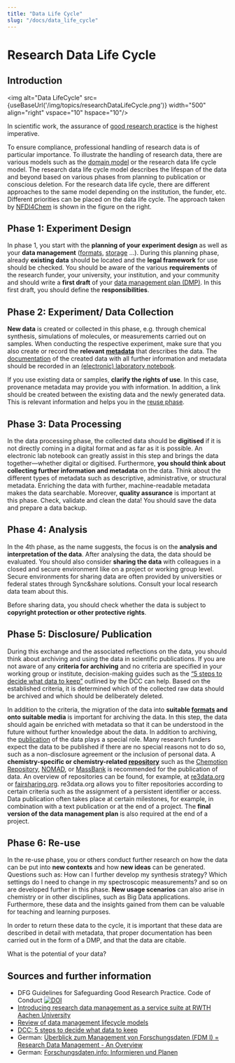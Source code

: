 ```yaml
---
title: "Data Life Cycle"
slug: "/docs/data_life_cycle"
---
```



# Research Data Life Cycle

## Introduction

<img alt="Data LifeCycle" src={useBaseUrl('/img/topics/researchDataLifeCycle.png')} width="500" align="right" vspace="10" hspace="10"/>

In scientific work, the assurance of [good research practice](https://doi.org/10.5281/zenodo.3923602) is the highest imperative.

To ensure compliance, professional handling of research data is of particular importance. To illustrate the handling of research data, there are various models such as the [domain model](https://subs.emis.de/LNI/Proceedings/Proceedings257/55.pdf) or the research data life cycle model. The research data life cycle model describes the lifespan of the data and beyond based on various phases from planning to publication or conscious deletion. For the research data life cycle, there are different approaches to the same model depending on the institution, the funder, etc. Different priorities can be placed on the data life cycle. The approach taken by [NFDI4Chem](http://nfdi4chem.de/) is shown in the figure on the right.
<!-- One possible approach is shown in figure 1. -->


## Phase 1: Experiment Design

In phase 1, you start with the **planning of your experiment design** as well as your **data management** ([formats](40_format_standards.mdx), [storage](../30_data/50_data_storage.mdx) …). During this planning phase, already **existing data** should be located and the **legal framework** for use should be checked.
You should be aware of the various **requirements** of the research funder, your university, your institution, and your community and should write a **first draft** of your [data management plan (DMP)](../30_data/10_dmp.mdx). In this first draft, you should define the **responsibilities**.

## Phase 2: Experiment/ Data Collection

**New data** is created or collected in this phase, e.g. through chemical synthesis, simulations of molecules, or measurements carried out on samples. When conducting the respective experiment, make sure that you also create or record the **relevant [metadata](30_metadata.mdx)** that describes the data. The [documentation](../30_data/40_data_documentation.mdx) of the created data with all further information and metadata should be recorded in an [(electronic) laboratory notebook](10_eln.mdx).

If you use existing data or samples, **clarify the rights of use**. In this case, provenance metadata may provide you with information. In addition, a link should be created between the existing data and the newly generated data. This is relevant information and helps you in the [reuse phase](#phase-6-re-use).

## Phase 3: Data Processing

In the data processing phase, the collected data should be **digitised** if it is not directly coming in a digital format and as far as it is possible. An electronic lab notebook can greatly assist in this step and brings the data together—whether digital or digitised. Furthermore, **you should think about collecting further information and metadata** on the data. Think about the different types of metadata such as descriptive, administrative, or structural metadata. Enriching the data with further, machine-readable metadata makes the data searchable.
Moreover, **quality assurance** is important at this phase. Check, validate and clean the data! You should save the data and prepare a data backup.

## Phase 4: Analysis

In the 4th phase, as the name suggests, the focus is on the **analysis and interpretation of the data**. After analysing the data, the data should be evaluated. You should also consider **sharing the data** with colleagues in a closed and secure environment like on a project or working group level. Secure environments for sharing data are often provided by universities or federal states through Sync&share solutions. Consult your local research data team about this. 

Before sharing data, you should check whether the data is subject to **copyright protection or other protective rights**. 


## Phase 5: Disclosure/ Publication

During this exchange and the associated reflections on the data, you should think about archiving and using the data in scientific publications. If you are not aware of any **criteria for archiving** and no criteria are specified in your working group or institute, decision-making guides such as the [“5 steps to decide what data to keep”](https://www.dcc.ac.uk/guidance/how-guides/five-steps-decide-what-data-keep)  outlined by the DCC can help. Based on the established criteria, it is determined which of the collected raw data should be archived and which should be deliberately deleted.

In addition to the criteria, the migration of the data into **suitable [formats](40_format_standards.mdx) and onto suitable media** is important for archiving the data. In this step, the data should again be enriched with metadata so that it can be understood in the future without further knowledge about the data.
In addition to archiving, the [publication](../30_data/60_data_publication.mdx) of the data plays a special role. Many research funders expect the data to be published if there are no special reasons not to do so, such as a non-disclosure agreement or the inclusion of personal data. A **chemistry-specific or chemistry-related [repository](20_repositories.mdx)** such as the [Chemotion Repository](https://www.chemotion-repository.net/), [NOMAD](https://nomad-lab.eu/services/repo-arch), or [MassBank](https://massbank.eu/MassBank/)  is recommended for the publication of data. An overview of repositories can be found, for example, at [re3data.org](https://www.re3data.org/) or [fairsharing.org](https://fairsharing.org/). re3data.org allows you to filter repositories according to certain criteria such as the assignment of a persistent identifier or access.
Data publication often takes place at certain milestones, for example, in combination with a text publication or at the end of a project. The **final version of the data management plan** is also required at the end of a project.

## Phase 6: Re-use

In the re-use phase, you or others conduct further research on how the data can be put into **new contexts** and how **new ideas** can be generated. Questions such as: How can I further develop my synthesis strategy? Which settings do I need to change in my spectroscopic measurements? and so on are developed further in this phase. **New usage scenarios** can also arise in chemistry or in other disciplines, such as Big Data applications. Furthermore, these data and the insights gained from them can be valuable for teaching and learning purposes.

In order to return these data to the cycle, it is important that these data are described in detail with metadata, that proper documentation has been carried out in the form of a DMP, and that the data are citable.

What is the potential of your data?  

## Sources and further information

- DFG Guidelines for Safeguarding Good Research Practice. Code of Conduct [![DOI](https://zenodo.org/badge/DOI/10.5281/zenodo.3923602.svg)](https://doi.org/10.5281/zenodo.3923602)
- [Introducing research data management as a service suite at RWTH Aachen University](https://dl.gi.de/handle/20.500.12116/894) <!--ISBN: 978-3-88579-651-0-->
- [Review of data management lifecycle models](https://researchportal.bath.ac.uk/en/publications/review-of-data-management-lifecycle-models)
- [DCC: 5 steps to decide what data to keep](https://www.dcc.ac.uk/guidance/how-guides/)
- German: [Überblick zum Management von Forschungsdaten (FDM I) = Research Data Management - An Overview](https://doi.org/10.18154/RWTH-2019-06489)
- German: [Forschungsdaten.info: Informieren und Planen](https://www.forschungsdaten.info/themen/informieren-und-planen/datenlebenszyklus/ )
